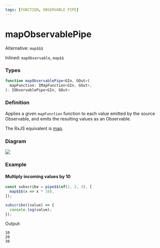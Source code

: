 ```yaml
---
tags: [FUNCTION, OBSERVABLE PIPE]
---
```


# mapObservablePipe

Alternative: `map$$$`

Inlined: `mapObservable`, `map$$`

### Types

```ts
function mapObservablePipe<GIn, GOut>(
  mapFunction: IMapFunction<GIn, GOut>,
): IObservablePipe<GIn, GOut>
```

### Definition

Applies a given `mapFunction` function to each value emitted by the source Observable, and emits the resulting values as an Observable.

The RxJS equivalent is [map](https://rxjs-dev.firebaseapp.com/api/operators/map).

### Diagram

![](example-diagram.svg)

### Example

#### Multiply incoming values by 10

```ts
const subscribe = pipe$$(of(1, 2, 3), [
  map$$$(x => x * 10),
]);

subscribe((value) => {
  console.log(value);
});
```

Output:

```text
10
20
30
```

